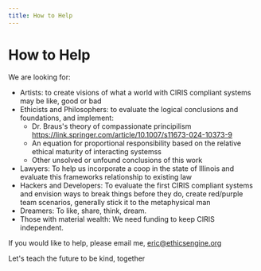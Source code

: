 ```yaml
---
title: How to Help
---
```


# How to Help

We are looking for:

* Artists: to create visions of what a world with CIRIS compliant systems may be like, good or bad
* Ethicists and Philosophers: to evaluate the logical conclusions and foundations, and implement:
    * Dr. Braus's theory of compassionate principilism https://link.springer.com/article/10.1007/s11673-024-10373-9
    * An equation for proportional responsibility based on the relative ethical maturity of interacting systemss
    * Other unsolved or unfound conclusions of this work
* Lawyers: To help us incorporate a coop in the state of Illinois and evaluate this frameworks relationship to existing law
* Hackers and Developers: To evaluate the first CIRIS compliant systems and envision ways to break things before they do, create red/purple team scenarios, generally stick it to the metaphysical man
* Dreamers: To like, share, think, dream.
* Those with material wealth: We need funding to keep CIRIS independent. 

If you would like to help, please email me, eric@ethicsengine.org 

Let's teach the future to be kind, together
